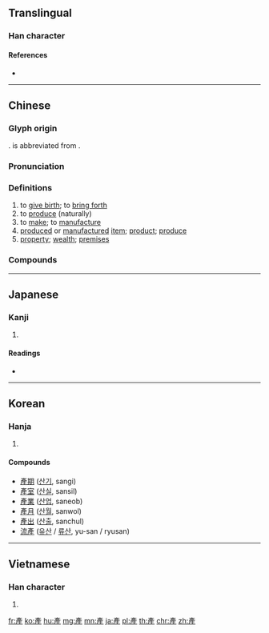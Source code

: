 {{also|産|产}}
==Translingual==
{{Han simplified forms|產|産|产}}

===Han character===
{{Han char|rn=100|rad=生|as=06|sn=11|four=00214|canj=YHHQM|ids=⿱文⿸厂生}}

====References====
* {{Han ref|kx=0755.090|dkj=21684|dj=1165.080|hdz=42577.151|uh=7522|ud=29986|bh=B2A3|bd=45731}}

----

==Chinese==
{{zh-forms|s=产|alt=産}}

===Glyph origin===
{{Han etym}}
{{Han compound|产|生|ls=psc|c1=p|c2=s}}. {{lang|zh|产}} is abbreviated from {{och-l|彥}}.

===Pronunciation===
{{zh-pron
|m=chǎn
|c=caan2
|h=pfs=sán
|md=sāng
|mn=sán
|w=2tshe
|mc=y
|oc=y
|cat=v,n
}}

===Definitions===
{{zh-hanzi}}

# to [[give birth]]; to [[bring forth]]
# to [[produce]] (naturally)
# to [[make]]; to [[manufacture]]
# [[produce]]d or [[manufacture]]d [[item]]; [[product]]; [[produce]]
# [[property]]; [[wealth]]; [[premises]]

===Compounds===
{{zh-der||產兒|產科|產婆|產區|產物|產業|產品|產權|產官|產程|產床|產道|產地|產房|產婦|產後|產假|產量|產卵|產門|產前|產鉗|產褥期|產褥熱|產傷|產生|產銷|產需|產業革命|產業工人|產業後備軍|產業資本|產院|產值|共產主義|國有財產|年產值|丁產|共產宣言|中產階級|傾家蕩產|國產|山產|停產|全能生產|小產|不動產|乾產|傾家盡產|國產品|出產|剖腹生產|常產|嗣產|公有財產|恆產|不事生產|公產|催產|待產室|中產|人工流產|共產黨|年產量|子產|待產|不視生產|地產|家產|中間產品|定產|官產|婦產科|固定資產|坐產招夫|動產|增產|助產士|土產|共同財產|國產車|奴產子|傾家竭產|名產|同產|引產|副產品|修置產室|助產婆|共產集團|共產國家|共產國際|天產|助產|事產|生產計畫|水產|文化資產|生產指數|生產管制|漁產|流產|禁治產|私產|沉灶產蛙|破產財團|田產|生產工具|房地產|私有財產|產物保險|特產|拳頭產品|破產宣告|流產政變|析產|房產|產銷秩序|生產線|治產|產業道路|減產|產婆術|生產能力|產額|產前檢查|水產養殖|產後檢查|礦產|破產|破業失產|知識產權|相容產品|有產階級|盛產|祖產|林產|有形資產|無產階級|異位產式|畜產|產險|產經新聞|產疾|產品線|產品組合|產供銷|生產量|生產者|生產結構|生產方式|生產力|生產|產業稅|產能|海產|流動資產|產地價格|早產兒|早產|物產|變產|農產|量產|順產|資產|遺產|蕩產傾家|高齡產婦|豐產|財產刑|置產|薄產|資產重估|預產期|蹇產|難產|遺產稅|限產|脫產|銀髮產業|農產運銷|農產品|逆產|農產物|資產階級|資產股|財產稅|財產|農產加工|蕩產|試產|財產權}}

----

==Japanese==

===Kanji===
{{ja-kanji|grade=|rs=生06}}

# {{defn|lang=ja|sort=生06}}

====Readings====
* {{ja-readings|on=[[さん]] (san)|kun=[[うまれる]] (umareru), [[うぶ]] (ubu), [[うむ]] (umu)}}

----

==Korean==

===Hanja===
{{ko-hanja|hangeul=[[산]]|eumhun=|rv=san|mr=san|y=san}}

# {{defn|lang=ko|sort=生06}}

====Compounds====
* [[產期]] ([[산기]], sangi)
* [[產室]] ([[산실]], sansil)
* [[產業]] ([[산업]], saneob)
* [[產月]] ([[산월]], sanwol)
* [[產出]] ([[산출]], sanchul)
* [[流產]] ([[유산]] / [[류산]], yu-san / ryusan)<!-- my en-ko dictionary uses the 產 variant -->

----

==Vietnamese==

===Han character===
{{vi-hantu|[[sản]]|rs=生06}}

# {{defn|lang=vi|sort=生06}}

[[fr:產]]
[[ko:產]]
[[hu:產]]
[[mg:產]]
[[mn:產]]
[[ja:產]]
[[pl:產]]
[[th:產]]
[[chr:產]]
[[zh:產]]